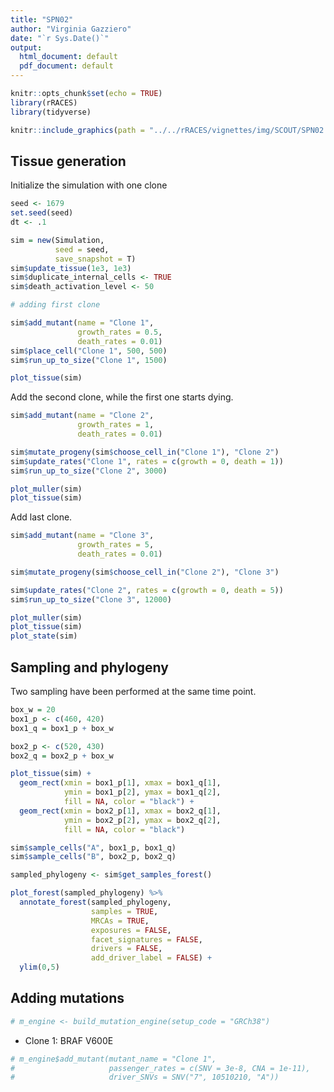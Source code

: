 ```yaml
---
title: "SPN02"
author: "Virginia Gazziero"
date: "`r Sys.Date()`"
output:
  html_document: default
  pdf_document: default
---
```


```r
knitr::opts_chunk$set(echo = TRUE)
library(rRACES)
library(tidyverse)
```

```r
knitr::include_graphics(path = "../../rRACES/vignettes/img/SCOUT/SPN02.png")
```

## Tissue generation

Initialize the simulation with one clone

```r
seed <- 1679
set.seed(seed)
dt <- .1

sim = new(Simulation, 
          seed = seed,
          save_snapshot = T)
sim$update_tissue(1e3, 1e3)
sim$duplicate_internal_cells <- TRUE
sim$death_activation_level <- 50

# adding first clone

sim$add_mutant(name = "Clone 1", 
               growth_rates = 0.5,
               death_rates = 0.01)
sim$place_cell("Clone 1", 500, 500)
sim$run_up_to_size("Clone 1", 1500)
```

```r
plot_tissue(sim)
```

Add the second clone, while the first one starts dying.

```r
sim$add_mutant(name = "Clone 2",
               growth_rates = 1,
               death_rates = 0.01)

sim$mutate_progeny(sim$choose_cell_in("Clone 1"), "Clone 2")
sim$update_rates("Clone 1", rates = c(growth = 0, death = 1))
sim$run_up_to_size("Clone 2", 3000)
```

```r
plot_muller(sim)
plot_tissue(sim)
```

Add last clone.

```r
sim$add_mutant(name = "Clone 3",
               growth_rates = 5,
               death_rates = 0.01)

sim$mutate_progeny(sim$choose_cell_in("Clone 2"), "Clone 3")

sim$update_rates("Clone 2", rates = c(growth = 0, death = 5))
sim$run_up_to_size("Clone 3", 12000)
```

```r
plot_muller(sim)
plot_tissue(sim)
plot_state(sim)
```

## Sampling and phylogeny

Two sampling have been performed at the same time point.

```r

box_w = 20 
box1_p <- c(460, 420)
box1_q = box1_p + box_w

box2_p <- c(520, 430)
box2_q = box2_p + box_w

plot_tissue(sim) +
  geom_rect(xmin = box1_p[1], xmax = box1_q[1], 
            ymin = box1_p[2], ymax = box1_q[2], 
            fill = NA, color = "black") +
  geom_rect(xmin = box2_p[1], xmax = box2_q[1], 
            ymin = box2_p[2], ymax = box2_q[2], 
            fill = NA, color = "black") 

sim$sample_cells("A", box1_p, box1_q)
sim$sample_cells("B", box2_p, box2_q)
```

```r
sampled_phylogeny <- sim$get_samples_forest()

plot_forest(sampled_phylogeny) %>%
  annotate_forest(sampled_phylogeny, 
                  samples = TRUE, 
                  MRCAs = TRUE, 
                  exposures = FALSE, 
                  facet_signatures = FALSE, 
                  drivers = FALSE, 
                  add_driver_label = FALSE) + 
  ylim(0,5)
```

## Adding mutations

```r
# m_engine <- build_mutation_engine(setup_code = "GRCh38")
```

-   Clone 1: BRAF V600E

```r
# m_engine$add_mutant(mutant_name = "Clone 1",
#                     passenger_rates = c(SNV = 3e-8, CNA = 1e-11),
#                     driver_SNVs = SNV("7", 10510210, "A")) 
```
